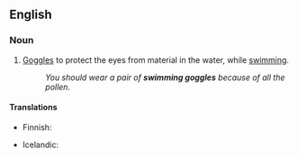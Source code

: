 ==English==

===Noun===
{{en-noun|head=[[swimming]] [[goggle]]s|swimming goggles}}

# [[goggles|Goggles]] to protect the eyes from material in the water, while [[swim]]ming.
#: ''You should wear a pair of '''swimming goggles''' because of all the pollen.''

====Translations====
{{trans-top|goggles for protecting the eyes in the water}}
* Finnish: {{t-|fi|uimalasit}}
{{trans-mid}}
* Icelandic: {{t+|is|sundgleraugu|n|p}}
{{trans-bottom}}
